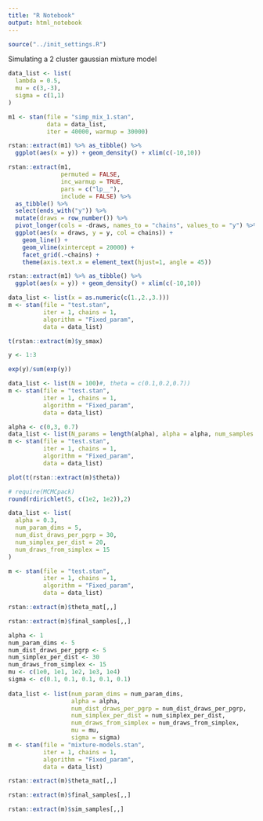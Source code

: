 ```yaml
---
title: "R Notebook"
output: html_notebook
---
```



```r

source("../init_settings.R")

```

Simulating a 2 cluster gaussian mixture model

```r

data_list <- list(
  lambda = 0.5,
  mu = c(3,-3),
  sigma = c(1,1)
)

m1 <- stan(file = "simp_mix_1.stan",
           data = data_list,
           iter = 40000, warmup = 30000)

```

```r

rstan::extract(m1) %>% as_tibble() %>% 
  ggplot(aes(x = y)) + geom_density() + xlim(c(-10,10))

```

```r
rstan::extract(m1,
               permuted = FALSE,
               inc_warmup = TRUE,
               pars = c("lp__"),
               include = FALSE) %>%
  as_tibble() %>%
  select(ends_with("y")) %>% 
  mutate(draws = row_number()) %>% 
  pivot_longer(cols = -draws, names_to = "chains", values_to = "y") %>% 
  ggplot(aes(x = draws, y = y, col = chains)) +
    geom_line() +
    geom_vline(xintercept = 20000) +
    facet_grid(.~chains) +
    theme(axis.text.x = element_text(hjust=1, angle = 45))
```

```r
rstan::extract(m1) %>% as_tibble() %>% 
  ggplot(aes(x = y)) + geom_density() + xlim(c(-10,10))

```

```r
data_list <- list(x = as.numeric(c(1.,2.,3.)))
m <- stan(file = "test.stan",
          iter = 1, chains = 1,
          algorithm = "Fixed_param",
          data = data_list)

t(rstan::extract(m)$y_smax)

y <- 1:3

exp(y)/sum(exp(y))

```

```r
data_list <- list(N = 100)#, theta = c(0.1,0.2,0.7))
m <- stan(file = "test.stan",
          iter = 1, chains = 1,
          algorithm = "Fixed_param",
          data = data_list)

```

```r
alpha <- c(0,3, 0.7)
data_list <- list(N_params = length(alpha), alpha = alpha, num_samples = 100)
m <- stan(file = "test.stan",
          iter = 1, chains = 1,
          algorithm = "Fixed_param",
          data = data_list)

```

```r

plot(t(rstan::extract(m)$theta))
```

```r
# require(MCMCpack)
round(rdirichlet(5, c(1e2, 1e2)),2)
```


```r
data_list <- list(
  alpha = 0.3,
  num_param_dims = 5,
  num_dist_draws_per_pgrp = 30,
  num_simplex_per_dist = 20,
  num_draws_from_simplex = 15
)

m <- stan(file = "test.stan",
          iter = 1, chains = 1,
          algorithm = "Fixed_param",
          data = data_list)

```

```r
rstan::extract(m)$theta_mat[,,]

rstan::extract(m)$final_samples[,,]
```

```r

alpha <- 1
num_param_dims <- 5
num_dist_draws_per_pgrp <- 5
num_simplex_per_dist <- 30
num_draws_from_simplex <- 15
mu <- c(1e0, 1e1, 1e2, 1e3, 1e4)
sigma <- c(0.1, 0.1, 0.1, 0.1, 0.1)
  
data_list <- list(num_param_dims = num_param_dims,
                  alpha = alpha,
                  num_dist_draws_per_pgrp = num_dist_draws_per_pgrp,
                  num_simplex_per_dist = num_simplex_per_dist,
                  num_draws_from_simplex = num_draws_from_simplex,
                  mu = mu,
                  sigma = sigma)
m <- stan(file = "mixture-models.stan",
          iter = 1, chains = 1,
          algorithm = "Fixed_param",
          data = data_list)

```

```r
rstan::extract(m)$theta_mat[,,]

rstan::extract(m)$final_samples[,,]

rstan::extract(m)$sim_samples[,,]
```
